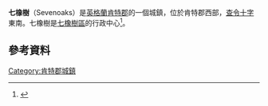 {{expand|time=2016-03-20T15:25:20+00:00}}
{{noteTA
|T=zh-cn:塞文欧克斯 (肯特郡);zh-hant:七橡樹 (肯特郡);
|1=zh-cn:塞文欧克斯;zh-hant:七橡樹;
}}
{{infobox UK place
|country =                  英格蘭
|official_name =            Sevenoaks
|settlement_type =          [[Town_status_in_the_United_Kingdom|城鎮]]
|motto =                    ''Floeant Septem Quercus''<br/><small>"'May the seven oaks flourish"</small>
|static_image =             [[File:Knole,_Sevenoaks_in_Kent_-_March_2009.jpg|240px]]
|static_image_caption =     [[諾爾莊園|諾爾莊園]]
|static_image_2 =           
|static_image_2_width =     140px
|static_image_2_caption =   Coat of Arms of Sevenoaks Town Council<br/><br/>Motto: Floreant Septem Quercus<br/><small>''May the seven oaks flourish.''</small>
|latitude =                 51.2781
|longitude =                0.1874
|population = 29,506
| population_ref =          <ref>{{Cite web |url=https://www.gov.uk/government/uploads/system/uploads/attachment_data/file/307939/2011_Rural-urban_statistical_classification_for_local_authorities__interim_results_-_hub_towns_.pdf |title=British Government website |accessdate=2016-03-20 |archive-date=2015-10-10 |archive-url=https://web.archive.org/web/20151010165821/https://www.gov.uk/government/uploads/system/uploads/attachment_data/file/307939/2011_Rural-urban_statistical_classification_for_local_authorities__interim_results_-_hub_towns_.pdf |dead-url=no }}</ref>
 |population_demonym =      Sennockian<br/><br/>Old Sennockian (Exclusive to [[Sevenoaks_School|Sevenoaks School]] alumni)<ref name=old_sennockian>{{cite web |author=Sevenoaks School |url=http://www.sevenoaksschool.org/old-sennockians |title=Old Sennockians |publisher=Sevenoaks School |access-date=13 August 2014 |url-status=dead |archive-url=https://web.archive.org/web/20140816010009/http://www.sevenoaksschool.org/old-sennockians |archive-date=16 August 2014 }}</ref>
 |shire_district =          [[七橡樹|七橡樹區]]
|shire_county =             [[肯特郡|肯特郡]]
|region =                   東南英格蘭
|constituency_westminster = [[塞文歐克斯_(英國國會選區)|塞文歐克斯]]
|post_town =                Sevenoaks
|postcode_area =            TN
|postcode_district =        TN13, TN14, TN15
|dial_code =                01732
|os_grid_reference =        TQ525555
}}
'''七橡樹'''（Sevenoaks）是[[英格蘭|英格蘭]][[肯特郡|肯特郡]]的一個城鎮，位於肯特郡西部，[[查令十字|查令十字]]東南{{convert|21|mi|0}}。七橡樹是[[七橡樹|七橡樹區]]的行政中心<ref>{{cite web |url=http://www.sevenoaks.gov.uk |title=District Council website |publisher=Sevenoaks.gov.uk |date=30 March 2009 |accessdate=25 May 2010 |archive-date=2010-02-10 |archive-url=https://web.archive.org/web/20100210190157/http://www.sevenoaks.gov.uk/ |dead-url=yes }}</ref>。
==參考資料==
{{Reflist}}
{{Commonscat|Sevenoaks|七橡樹 (肯特郡)}}

[[Category:肯特郡城鎮|Category:肯特郡城鎮]]